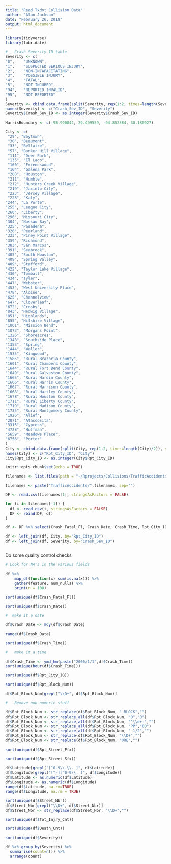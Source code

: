 ```yaml
---
title: "Read Txdot Collision Data"
author: "Alan Jackson"
date: "February 26, 2018"
output: html_document
---
```


```r
library(tidyverse)
library(lubridate)

#   Crash Severity ID table
Severity <- c(
"0",	"UNKNOWN", 
"1",	"SUSPECTED SERIOUS INJURY",
"2",	"NON-INCAPACITATING",
"3",	"POSSIBLE INJURY",
"4",	"FATAL",
"5",	"NOT INJURED",
"94",	"REPORTED INVALID",
"95",	"NOT REPORTED"
)
Severity <- cbind.data.frame(split(Severity, rep(1:2, times=length(Severity)/2)), stringsAsFactors=F)
names(Severity) <- c("Crash_Sev_ID", "Severity")
Severity$Crash_Sev_ID <- as.integer(Severity$Crash_Sev_ID)

HarrisBoundary <- c(-95.990842, 29.499559, -94.852384, 30.180927)

City <- c(
 "29", "Baytown",
 "30", "Beaumont",
 "33", "Bellaire",
 "57", "Bunker Hill Village",
 "111", "Deer Park",
 "135", "El Lago",
 "160", "Friendswood",
 "164", "Galena Park",
 "208", "Houston",
 "211", "Humble",
 "212", "Hunters Creek Village",
 "219", "Jacinto City",
 "223", "Jersey Village",
 "228", "Katy",
"244", "La Porte",
"255", "League City",
"260", "Liberty",
"296", "Missouri City",
"304", "Nassau Bay",
"325", "Pasadena",
"326", "Pearland",
"333", "Piney Point Village",
"359", "Richmond",
"383", "San Marcos",
"391", "Seabrook",
"405", "South Houston",
"408", "Spring Valley",
"409", "Stafford",
"422", "Taylor Lake Village",
"430", "Tomball",
"434", "Tyler",
"447", "Webster",
"453", "West University Place",
"478", "Aldine",
"625", "Channelview",
"647", "Cloverleaf",
"672", "Crosby",
"843", "Hedwig Village",
"851", "Highlands",
"855", "Hilshire Village",
"1061", "Mission Bend",
"1073", "Morgans Point",
"1326", "Shoreacres",
"1348", "Southside Place",
"1353", "Spring",
"1444", "Waller",
"1535", "Kingwood",
"1585", "Rural Brazoria County",
"1601", "Rural Chambers County",
"1644", "Rural Fort Bend County",
"1649", "Rural Galveston County",
"1665", "Rural Hardin County",
"1666", "Rural Harris County",
"1667", "Rural Harrison County",
"1668", "Rural Hartley County",
"1678", "Rural Houston County",
"1711", "Rural Liberty County",
"1719", "Rural Madison County",
"1735", "Rural Montgomery County",
"1926", "Alief",
"2071", "Atascosita",
"3313", "Cypress",
"4728", "Huffman",
"5659", "Meadows Place",
"6756", "Porter"
)
City <- cbind.data.frame(split(City, rep(1:2, times=length(City)/2)), stringsAsFactors=F)
names(City) <- c("Rpt_City_ID", "City")
City$Rpt_City_ID <- as.integer(City$Rpt_City_ID)

knitr::opts_chunk$set(echo = TRUE)
```



```r
filenames <- list.files(path = "~/Rprojects/Collisions/TrafficAccidents", pattern="*csv$")

filenames <- paste("TrafficAccidents/",filenames, sep="")

DF <- read.csv(filenames[1], stringsAsFactors = FALSE)

for (i in filenames[-1]) {
  df <- read.csv(i, stringsAsFactors = FALSE)
  DF <- rbind(DF, df)
}

df <- DF %>% select(Crash_Fatal_Fl, Crash_Date,	Crash_Time, Rpt_City_ID, Rpt_Block_Num, Rpt_Street_Pfx,	Rpt_Street_Name, Rpt_Street_Sfx, At_Intrsct_Fl, Latitude, Longitude, Street_Name, Street_Nbr, Tot_Injry_Cnt, Death_Cnt, Crash_Sev_ID)

df <- left_join(df, City, by="Rpt_City_ID")
df <- left_join(df, Severity, by="Crash_Sev_ID")



```


Do some quality control checks


```r

# Look for NA's in the various fields

df %>%
    map_df(function(x) sum(is.na(x))) %>%
    gather(feature, num_nulls) %>%
    print(n = 100)

```

```r

sort(unique(df$Crash_Fatal_Fl))

```

```r

sort(unique(df$Crash_Date))

#  make it a date

df$Crash_Date <- mdy(df$Crash_Date)

range(df$Crash_Date)

```

```r

sort(unique(df$Crash_Time))

#   make it a time

df$Crash_Time <- ymd_hm(paste("2000/1/1",df$Crash_Time))
sort(unique(hour(df$Crash_Time)))

```

```r

sort(unique(df$Rpt_City_ID))

```

```r

sort(unique(df$Rpt_Block_Num))

df$Rpt_Block_Num[grepl("\\D+", df$Rpt_Block_Num)]

#   Remove non-numeric stuff

df$Rpt_Block_Num <- str_replace(df$Rpt_Block_Num, " BLOCK","")
df$Rpt_Block_Num <- str_replace_all(df$Rpt_Block_Num, "O","0")
df$Rpt_Block_Num <- str_replace_all(df$Rpt_Block_Num, "^\\d+-","")
df$Rpt_Block_Num <- str_replace_all(df$Rpt_Block_Num, "PP","00")
df$Rpt_Block_Num <- str_replace_all(df$Rpt_Block_Num, " 1/2","")
df$Rpt_Block_Num <- str_replace(df$Rpt_Block_Num, "\\D+","")
df$Rpt_Block_Num <- str_replace(df$Rpt_Block_Num, "0RE","")

```

```r

sort(unique(df$Rpt_Street_Pfx))

```
```r

sort(unique(df$Rpt_Street_Sfx))

```

```r

df$Latitude[grepl("[^0-9\\-\\. ]", df$Latitude)]
df$Longitude[grepl("[^-][^0-9\\. ]", df$Longitude)]
df$Latitude <- as.numeric(df$Latitude)
df$Longitude <- as.numeric(df$Longitude)
range(df$Latitude, na.rm=TRUE)
range(df$Longitude, na.rm = TRUE)

```
```r

sort(unique(df$Street_Nbr))
df$Street_Nbr[grepl("\\D+", df$Street_Nbr)]
df$Street_Nbr <- str_replace(df$Street_Nbr, "\\D+","")

```
```r

sort(unique(df$Tot_Injry_Cnt))

```
```r

sort(unique(df$Death_Cnt))

```

```r

sort(unique(df$Severity))

df %>% group_by(Severity) %>% 
  summarise(count=n()) %>%
  arrange(count)

```

